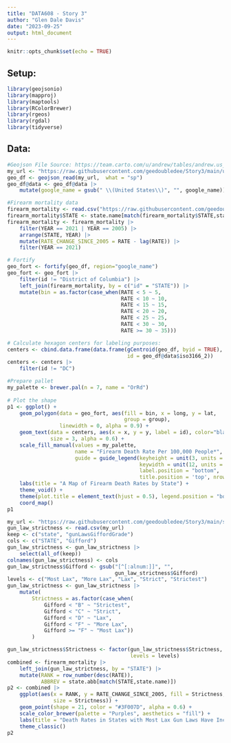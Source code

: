 ```yaml
---
title: "DATA608 - Story 3"
author: "Glen Dale Davis"
date: "2023-09-25"
output: html_document
---
```


```r
knitr::opts_chunk$set(echo = TRUE)
```

## Setup:

```r
library(geojsonio)
library(mapproj)
library(maptools)
library(RColorBrewer)
library(rgeos)
library(rgdal)
library(tidyverse)

```

## Data:

```r
#Geojson File Source: https://team.carto.com/u/andrew/tables/andrew.us_states_hexgrid/public/map
my_url <- "https://raw.githubusercontent.com/geedoubledee/Story3/main/us_states_hexgrid.geojson"
geo_df <- geojson_read(my_url,  what = "sp")
geo_df@data <- geo_df@data |>
    mutate(google_name = gsub(" \\(United States\\)", "", google_name))

#Firearm mortality data
firearm_mortality <- read.csv("https://raw.githubusercontent.com/geedoubledee/Story3/main/cdc_nchs_firearm_mortality_by_state.csv")
firearm_mortality$STATE <- state.name[match(firearm_mortality$STATE,state.abb)]
firearm_mortality <- firearm_mortality |>
    filter(YEAR == 2021 | YEAR == 2005) |>
    arrange(STATE, YEAR) |>
    mutate(RATE_CHANGE_SINCE_2005 = RATE - lag(RATE)) |>
    filter(YEAR == 2021)

# Fortify
geo_fort <- fortify(geo_df, region="google_name")
geo_fort <- geo_fort |>
    filter(id != "District of Columbia") |>
    left_join(firearm_mortality, by = c("id" = "STATE")) |>
    mutate(bin = as.factor(case_when(RATE < 5 ~ 5,
                                     RATE < 10 ~ 10,
                                     RATE < 15 ~ 15,
                                     RATE < 20 ~ 20,
                                     RATE < 25 ~ 25,
                                     RATE < 30 ~ 30,
                                     RATE >= 30 ~ 35)))

# Calculate hexagon centers for labeling purposes:
centers <- cbind.data.frame(data.frame(gCentroid(geo_df, byid = TRUE),
                                       id = geo_df@data$iso3166_2))
centers <- centers |>
    filter(id != "DC")

#Prepare pallet
my_palette <- brewer.pal(n = 7, name = "OrRd")
 
# Plot the shape
p1 <- ggplot() +
    geom_polygon(data = geo_fort, aes(fill = bin, x = long, y = lat,
                                      group = group),
                 linewidth = 0, alpha = 0.9) +
    geom_text(data = centers, aes(x = x, y = y, label = id), color="black",
              size = 3, alpha = 0.6) +
    scale_fill_manual(values = my_palette,
                      name = "Firearm Death Rate Per 100,000 People*",
                      guide = guide_legend(keyheight = unit(3, units = "mm"),
                                           keywidth = unit(12, units = "mm"),
                                           label.position = "bottom",
                                           title.position = 'top', nrow=1)) +
    labs(title = "A Map of Firearm Death Rates by State") +
    theme_void() +
    theme(plot.title = element_text(hjust = 0.5), legend.position = "bottom") +
    coord_map()
p1

```

```r
my_url <- "https://raw.githubusercontent.com/geedoubledee/Story3/main/strictest-gun-laws-by-state.csv"
gun_law_strictness <- read.csv(my_url)
keep <- c("state", "gunLawsGiffordGrade")
cols <- c("STATE", "Gifford")
gun_law_strictness <- gun_law_strictness |>
    select(all_of(keep))
colnames(gun_law_strictness) <- cols
gun_law_strictness$Gifford <- gsub("[^[:alnum:]]", "",
                                   gun_law_strictness$Gifford)
levels <- c("Most Lax", "More Lax", "Lax", "Strict", "Strictest")
gun_law_strictness <- gun_law_strictness |>
    mutate(
        Strictness = as.factor(case_when(
            Gifford < "B" ~ "Strictest",
            Gifford < "C" ~ "Strict",
            Gifford < "D" ~ "Lax",
            Gifford < "F" ~ "More Lax",
            Gifford >= "F" ~ "Most Lax"))
        )

gun_law_strictness$Strictness <- factor(gun_law_strictness$Strictness,
                                        levels = levels)
combined <- firearm_mortality |>
    left_join(gun_law_strictness, by = "STATE") |>
    mutate(RANK = row_number(desc(RATE)),
           ABBREV = state.abb[match(STATE,state.name)])
p2 <- combined |>
    ggplot(aes(x = RANK, y = RATE_CHANGE_SINCE_2005, fill = Strictness,
               size = Strictness)) +
    geom_point(shape = 21, color = "#3F007D", alpha = 0.6) +
    scale_color_brewer(palette = "Purples", aesthetics = "fill") +
    labs(title = "Death Rates in States with Most Lax Gun Laws Have Increased More Since 2005 than Death Rates in States with Stricter Gun Laws") +
    theme_classic()
p2

```